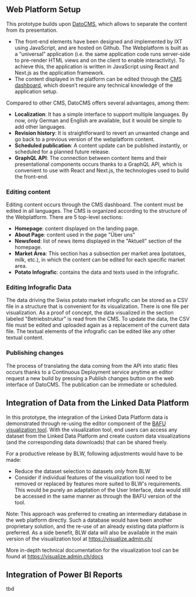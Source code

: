 ## Web Platform Setup

This prototype builds upon [DatoCMS](https://www.datocms.com/), which allows to separate the content from its presentation.

- The front-end elements have been designed and implemented by IXT using JavaScript, and are hosted on Github. The Webplatform is built as a “universal” application (i.e. the same application code runs server-side to pre-render HTML views and on the client to enable interactivity). To achieve this, the application is written in JavaScript using React and Next.js as the application framework.
- The content displayed in the platform can be edited through the [CMS dashboard](https://blw-agricultural-market-data-platform.admin.datocms.com/editor), which doesn’t require any technical knowledge of the application setup.

Compared to other CMS, DatoCMS offers several advantages, among them:

- **Localization**: It has a simple interface to support multiple languages. By now, only German and English are available, but it would be simple to add other languages.
- **Revision history**: It is straightforward to revert an unwanted change and go back to a previous version of the webplatform content.
- **Scheduled publication**: A content update can be published instantly, or scheduled for a planned future release.
- **GraphQL API**: The connection between content items and their presentational components occurs thanks to a GraphQL API, which is convenient to use with React and Next.js, the technologies used to build the front-end.

### Editing content

Editing content occurs through the CMS dashboard. The content must be edited in all languages. The CMS is organized according to the structure of the Webplatform. There are 5 top-level sections:
- **Homepage**: content displayed on the landing page.
- **About Page**: content used in the page "Über uns"
- **Newsfeed**: list of news items displayed in the "Aktuell" section of the homepage.
- **Market Area**: This section has a subsection per market area (potatoes, milk, etc.), in which the content can be edited for each specific market area.
- **Potato Infografic**: contains the data and texts used in the infografic.

### Editing Infografic Data
The data driving the Swiss potato market infografic can be stored as a CSV file in a structure that is convenient for its visualization. There is one file per visualization. As a proof of concept, the data visualized in the section labeled "Betriebstruktur" is read from the CMS. To update the data, the CSV file must be edited and uploaded again as a replacement of the current data file. 
The textual elements of the infografic can be edited like any other textual content.

### Publishing changes
The process of translating the data coming from the API into static files occurs thanks to a Continuous Deployment service anytime an editor request a new build by pressing a Publish changes button on the web interface of DatoCMS. The publication can be immediate or scheduled.

## Integration of Data from the Linked Data Platform

In this prototype, the integration of the Linked Data Platform data is demonstrated through re-using the editor component of the [BAFU visualization tool](https://visualize.admin.ch). With the visualization tool, end users can access any dataset from the Linked Data Platform and create custom data visualizations (and the corresponding data downloads) that can be shared freely.

For a productive release by BLW, following adjustments would have to be made:
- Reduce the dataset selection to datasets _only_ from BLW
- Consider if individual features of the visualization tool need to be removed or replaced by features more suited to BLW's requirements. This would be purely an adaptation of the User Interface, data would still be accessed in the same manner as through the BAFU version of the tool.

Note: This approach was preferred to creating an intermediary database in the web platform directly. Such a database would have been another proprietary solution, and the re-use of an already existing data platform is preferred. As a side benefit, BLW data will also be available in the main version of the visualization tool at https://visualize.admin.ch/

More in-depth technical documentation for the visualization tool can be found at https://visualize.admin.ch/docs

## Integration of Power BI Reports

tbd